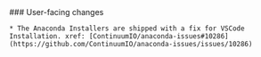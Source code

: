<Update label="Anaconda 5.3.1 (Nov 19, 2018)" description="">
    ### User-facing changes
    
    * The Anaconda Installers are shipped with a fix for VSCode Installation. xref: [ContinuumIO/anaconda-issues#10286](https://github.com/ContinuumIO/anaconda-issues/issues/10286)
    
    
</Update>